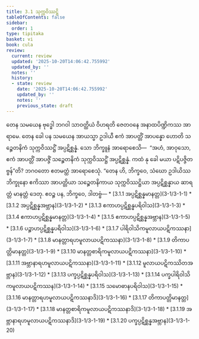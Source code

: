 ```yaml
---
title: 3.1 သုက္ကဝိဿဋ္ဌိ
tableOfContents: false
sidebar:
  order: 1
type: tipitaka
basket: vi
book: cula
review:
  current: review
  updated: '2025-10-20T14:06:42.755992'
  updated_by: ''
  notes: ''
  history:
  - state: review
    date: '2025-10-20T14:06:42.755992'
    updated_by: ''
    notes: ''
    previous_state: draft
---
```



<DynamicBreadcrumb />


<ReviewStatus review={frontmatter.review} showDetails={true} />

<HypothesisAnnotation frontmatter={frontmatter} />

<Division number="97" book="cula" e="ch" v="4" p="104">

<Paragraph number="498" book="cula">
တေန သမယေန ဗုဒ္ဓေါ ဘဂဝါ သာဝတ္ထိယံ ဝိဟရတိ ဇေတဝနေ အနာထပိဏ္ဍိကဿ အာရာမေ. တေန ခေါ ပန သမယေန အာယသ္မာ ဥဒါယီ ဧကံ အာပတ္တိံ အာပန္နော ဟောတိ သဉ္စေတနိကံ သုက္ကဝိဿဋ္ဌိံ အပ္ပဋိစ္ဆန္နံ. သော ဘိက္ခူနံ အာရောစေသိ—  “အဟံ, အာဝုသော, ဧကံ အာပတ္တိံ အာပဇ္ဇိံ သဉ္စေတနိကံ သုက္ကဝိဿဋ္ဌိံ အပ္ပဋိစ္ဆန္နံ. ကထံ နု ခေါ မယာ ပဋိပဇ္ဇိတဗ္ဗန်”တိ? ဘဂဝတော ဧတမတ္ထံ အာရောစေသုံ. “တေန ဟိ, ဘိက္ခဝေ, သံဃော ဥဒါယိဿ ဘိက္ခုနော ဧကိဿာ အာပတ္တိယာ သဉ္စေတနိကာယ သုက္ကဝိဿဋ္ဌိယာ အပ္ပဋိစ္ဆန္နာယ ဆာရတ္တံ မာနတ္တံ ဒေတု. ဧဝဉ္စ ပန, ဘိက္ခဝေ, ဒါတဗ္ဗံ—

</Paragraph>
</Division>

<TableOfContents book="cula" section="3.1">
* [3.1.1 အပ္ပဋိစ္ဆန္နမာနတ္တ](3-1/3-1-1)
* [3.1.2 အပ္ပဋိစ္ဆန္နအဗ္ဘာန](3-1/3-1-2)
* [3.1.3 ဧကာဟပ္ပဋိစ္ဆန္နပရိဝါသ](3-1/3-1-3)
* [3.1.4 ဧကာဟပ္ပဋိစ္ဆန္နမာနတ္တ](3-1/3-1-4)
* [3.1.5 ဧကာဟပ္ပဋိစ္ဆန္နအဗ္ဘာန](3-1/3-1-5)
* [3.1.6 ပဉ္စာဟပ္ပဋိစ္ဆန္နပရိဝါသ](3-1/3-1-6)
* [3.1.7 ပါရိဝါသိကမူလာယပဋိကဿနာ](3-1/3-1-7)
* [3.1.8 မာနတ္တာရဟမူလာယပဋိကဿနာ](3-1/3-1-8)
* [3.1.9 တိကာပတ္တိမာနတ္တ](3-1/3-1-9)
* [3.1.10 မာနတ္တစာရိကမူလာယပဋိကဿနာ](3-1/3-1-10)
* [3.1.11 အဗ္ဘာနာရဟမူလာယပဋိကဿနာ](3-1/3-1-11)
* [3.1.12 မူလာယပဋိကဿိတအဗ္ဘာန](3-1/3-1-12)
* [3.1.13 ပက္ခပ္ပဋိစ္ဆန္နပရိဝါသ](3-1/3-1-13)
* [3.1.14 ပက္ခပါရိဝါသိကမူလာယပဋိကဿန](3-1/3-1-14)
* [3.1.15 သမောဓာနပရိဝါသ](3-1/3-1-15)
* [3.1.16 မာနတ္တာရဟမူလာယပဋိကဿနာဒိ](3-1/3-1-16)
* [3.1.17 တိကာပတ္တိမာနတ္တ](3-1/3-1-17)
* [3.1.18 မာနတ္တစာရိကမူလာယပဋိကဿနာဒိ](3-1/3-1-18)
* [3.1.19 အဗ္ဘာနာရဟမူလာယပဋိကဿနာဒိ](3-1/3-1-19)
* [3.1.20 ပက္ခပ္ပဋိစ္ဆန္နအဗ္ဘာန](3-1/3-1-20)
</TableOfContents>